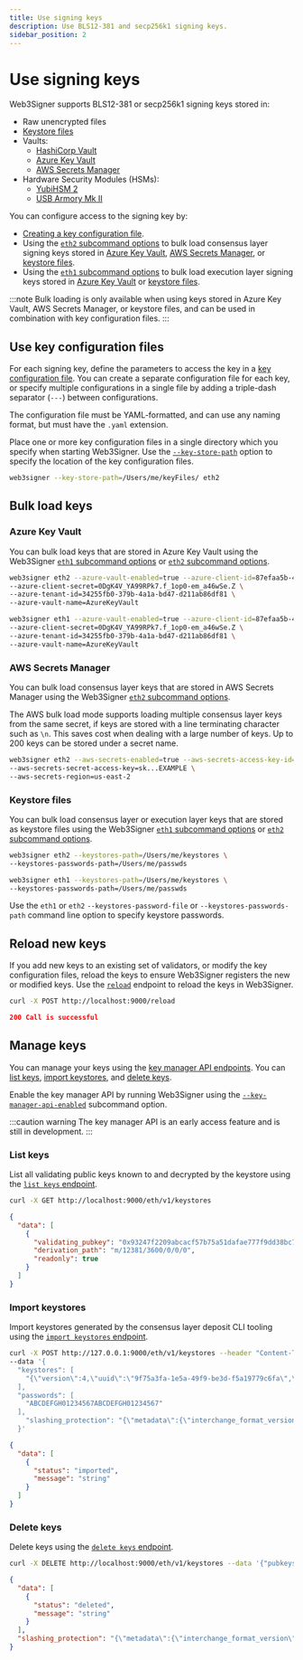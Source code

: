 ```yaml
---
title: Use signing keys
description: Use BLS12-381 and secp256k1 signing keys.
sidebar_position: 2
---
```


# Use signing keys

Web3Signer supports BLS12-381 or secp256k1 signing keys stored in:

- Raw unencrypted files
- [Keystore files](https://github.com/ethereum/EIPs/blob/master/EIPS/eip-2335.md)
- Vaults:
  - [HashiCorp Vault](store-keys-vaults/hashicorp.mdx)
  - [Azure Key Vault](store-keys-vaults/azure.md)
  - [AWS Secrets Manager](store-keys-vaults/aws.md)
- Hardware Security Modules (HSMs):
  - [YubiHSM 2](store-keys-hsm/yubihsm2.md)
  - [USB Armory Mk II](store-keys-hsm/usb-armory.md)

You can configure access to the signing key by:

- [Creating a key configuration file].
- Using the [`eth2` subcommand options](../reference/cli/subcommands#eth2) to bulk load consensus
  layer signing keys stored in [Azure Key Vault](#azure-key-vault), [AWS Secrets Manager](#aws-secrets-manager),
  or [keystore files](#keystore-files).
- Using the [`eth1` subcommand options](../reference/cli/subcommands#eth1) to bulk load execution
    layer signing keys stored in [Azure Key Vault](#azure-key-vault) or [keystore files](#keystore-files).

:::note
Bulk loading is only available when using keys stored in Azure Key Vault, AWS Secrets Manager,
or keystore files, and can be used in combination with key configuration files.
:::

## Use key configuration files

For each signing key, define the parameters to access the key in a [key configuration file].
You can create a separate configuration file for each key, or specify multiple configurations in a
single file by adding a triple-dash separator (`---`) between configurations.

The configuration file must be YAML-formatted, and can use any naming format, but must have the `.yaml` extension.

Place one or more key configuration files in a single directory which you specify when starting Web3Signer.
Use the [`--key-store-path`](../reference/cli/options#key-store-path) option to specify the
location of the key configuration files.

```bash
web3signer --key-store-path=/Users/me/keyFiles/ eth2
```

## Bulk load keys

### Azure Key Vault

You can bulk load keys that are stored in Azure Key Vault using the Web3Signer
[`eth1` subcommand options](../reference/cli/subcommands#eth1) or
[`eth2` subcommand options](../reference/cli/subcommands#eth2).

<Tabs>

  <TabItem value="Consensus layer client" label="Consensus layer client" default>

```bash
web3signer eth2 --azure-vault-enabled=true --azure-client-id=87efaa5b-4029-4b54-98bb2e2e8a11 \
--azure-client-secret=0DgK4V_YA99RPk7.f_1op0-em_a46wSe.Z \
--azure-tenant-id=34255fb0-379b-4a1a-bd47-d211ab86df81 \
--azure-vault-name=AzureKeyVault
```

  </TabItem>
  <TabItem value="Execution layer client" label="Execution layer client" default>

```bash
web3signer eth1 --azure-vault-enabled=true --azure-client-id=87efaa5b-4029-4b54-98bb2e2e8a11 \
--azure-client-secret=0DgK4V_YA99RPk7.f_1op0-em_a46wSe.Z \
--azure-tenant-id=34255fb0-379b-4a1a-bd47-d211ab86df81 \
--azure-vault-name=AzureKeyVault
```

  </TabItem>
</Tabs>

### AWS Secrets Manager

You can bulk load consensus layer keys that are stored in AWS Secrets Manager using the Web3Signer
[`eth2` subcommand options](../reference/cli/subcommands#eth2).

The AWS bulk load mode supports loading multiple consensus layer keys from the same secret, if keys
are stored with a line terminating character such as `\n`.
This saves cost when dealing with a large number of keys.
Up to 200 keys can be stored under a secret name.

```bash
web3signer eth2 --aws-secrets-enabled=true --aws-secrets-access-key-id=AKIA...EXAMPLE \
--aws-secrets-secret-access-key=sk...EXAMPLE \
--aws-secrets-region=us-east-2
```

### Keystore files

You can bulk load consensus layer or execution layer keys that are stored as keystore files using the Web3Signer
[`eth1` subcommand options](../reference/cli/subcommands#eth1) or
[`eth2` subcommand options](../reference/cli/subcommands#eth2).

<Tabs>

  <TabItem value="Consensus layer client" label="Consensus layer client" default>

```bash
web3signer eth2 --keystores-path=/Users/me/keystores \
--keystores-passwords-path=/Users/me/passwds
```

  </TabItem>
  <TabItem value="Execution layer client" label="Execution layer client" default>

```bash
web3signer eth1 --keystores-path=/Users/me/keystores \
--keystores-passwords-path=/Users/me/passwds
```

  </TabItem>
</Tabs>

Use the `eth1` or `eth2` `--keystores-password-file` or `--keystores-passwords-path` command line option to specify
keystore passwords.

## Reload new keys

If you add new keys to an existing set of validators, or modify the key configuration files, reload
the keys to ensure Web3Signer registers the new or modified keys.
Use the [`reload`](https://consensys.github.io/web3signer/web3signer-eth2.html#tag/Reload-Signer-Keys)
endpoint to reload the keys in Web3Signer.

<Tabs>

  <TabItem value="curl request" label="curl request" default>

```bash
curl -X POST http://localhost:9000/reload
```

  </TabItem>
  <TabItem value="Result" label="Result" default>

```json
200 Call is successful
```

  </TabItem>
</Tabs>

## Manage keys

You can manage your keys using the [key manager API
endpoints](https://consensys.github.io/web3signer/web3signer-eth2.html#tag/Keymanager).
You can [list keys](#list-keys), [import keystores](#import-keystores), and [delete keys](#delete-keys).

Enable the key manager API by running Web3Signer using the
[`--key-manager-api-enabled`](../reference/cli/subcommands#key-manager-api-enabled) subcommand option.

:::caution warning
The key manager API is an early access feature and is still in development.
:::

### List keys

List all validating public keys known to and decrypted by the keystore using the
[`list keys` endpoint](https://consensys.github.io/web3signer/web3signer-eth2.html#operation/KEYMANAGER_LIST).

<Tabs>

  <TabItem value="curl request" label="curl request" default>

```bash
curl -X GET http://localhost:9000/eth/v1/keystores
```

  </TabItem>
  <TabItem value="Result" label="Result" default>

```json
{
  "data": [
    {
      "validating_pubkey": "0x93247f2209abcacf57b75a51dafae777f9dd38bc7053d1af526f220a7489a6d3a2753e5f3e8b1cfe39b56f43611df74a",
      "derivation_path": "m/12381/3600/0/0/0",
      "readonly": true
    }
  ]
}
```

  </TabItem>
</Tabs>

### Import keystores

Import keystores generated by the consensus layer deposit CLI tooling using the
[`import keystores` endpoint](https://consensys.github.io/web3signer/web3signer-eth2.html#operation/KEYMANAGER_IMPORT).

<Tabs>

  <TabItem value="curl request" label="curl request" default>

```bash
curl -X POST http://127.0.0.1:9000/eth/v1/keystores --header "Content-Type: application/json"
--data '{
  "keystores": [
    "{\"version\":4,\"uuid\":\"9f75a3fa-1e5a-49f9-be3d-f5a19779c6fa\",\"path\":\"m/12381/3600/0/0/0\",\"pubkey\":\"0x93247f2209abcacf57b75a51dafae777f9dd38bc7053d1af526f220a7489a6d3a2753e5f3e8b1cfe39b56f43611df74a\",\"crypto\":{\"kdf\":{\"function\":\"pbkdf2\",\"params\":{\"dklen\":32,\"c\":262144,\"prf\":\"hmac-sha256\",\"salt\":\"8ff8f22ef522a40f99c6ce07fdcfc1db489d54dfbc6ec35613edf5d836fa1407\"},\"message\":\"\"},\"checksum\":{\"function\":\"sha256\",\"params\":{},\"message\":\"9678a69833d2576e3461dd5fa80f6ac73935ae30d69d07659a709b3cd3eddbe3\"},\"cipher\":{\"function\":\"aes-128-ctr\",\"params\":{\"iv\":\"31b69f0ac97261e44141b26aa0da693f\"},\"message\":\"e8228bafec4fcbaca3b827e586daad381d53339155b034e5eaae676b715ab05e\"}}}"
  ],
  "passwords": [
    "ABCDEFGH01234567ABCDEFGH01234567"
  ],
    "slashing_protection": "{\"metadata\":{\"interchange_format_version\":\"5\",\"genesis_validators_root\":\"0xcf8e0d4e9587369b2301d0790347320302cc0943d5a1884560367e8208d920f2\"},\"data\":[{\"pubkey\":\"0x93247f2209abcacf57b75a51dafae777f9dd38bc7053d1af526f220a7489a6d3a2753e5f3e8b1cfe39b56f43611df74a\",\"signed_blocks\":[],\"signed_attestations\":[]}]}"
  }'
```

  </TabItem>
  <TabItem value="Result" label="Result" default>

```json
{
  "data": [
    {
      "status": "imported",
      "message": "string"
    }
  ]
}
```

  </TabItem>
</Tabs>

### Delete keys

Delete keys using the [`delete keys`
endpoint](https://consensys.github.io/web3signer/web3signer-eth2.html#operation/KEYMANAGER_DELETE).

<Tabs>

  <TabItem value="curl request" label="curl request" default>

 ```bash
curl -X DELETE http://localhost:9000/eth/v1/keystores --data '{"pubkeys": ["0x93247f2209abcacf57b75a51dafae777f9dd38bc7053d1af526f220a7489a6d3a2753e5f3e8b1cfe39b56f43611df74a"]}'
```

  </TabItem>
  <TabItem value="Result" label="Result" default>

```json
{
  "data": [
    {
      "status": "deleted",
      "message": "string"
    }
  ],
  "slashing_protection": "{\"metadata\":{\"interchange_format_version\":\"5\",\"genesis_validators_root\":\"0xcf8e0d4e9587369b2301d0790347320302cc0943d5a1884560367e8208d920f2\"},\"data\":[{\"pubkey\":\"0x93247f2209abcacf57b75a51dafae777f9dd38bc7053d1af526f220a7489a6d3a2753e5f3e8b1cfe39b56f43611df74a\",\"signed_blocks\":[],\"signed_attestations\":[]}]}"
}
```

  </TabItem>
</Tabs>

<!-- Link -->

[key configuration file]: ../reference/key-config-file-params.mdx
[Creating a key configuration file]: #use-key-configuration-files
